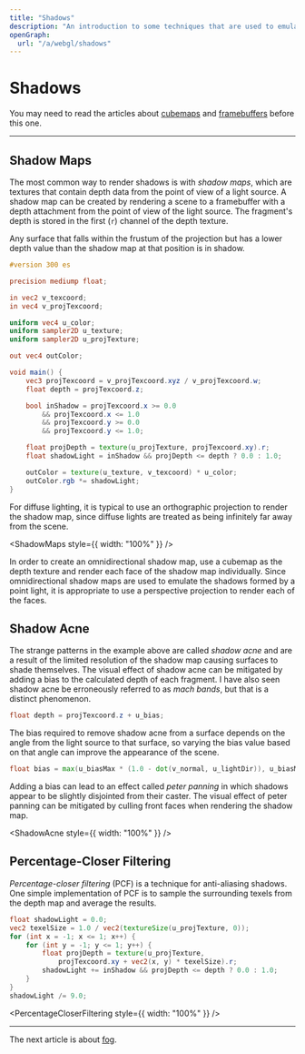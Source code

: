 ```yaml
---
title: "Shadows"
description: "An introduction to some techniques that are used to emulate shadows in WebGL."
openGraph:
  url: "/a/webgl/shadows"
---
```



# Shadows

You may need to read the articles about [cubemaps](/a/webgl/cubemaps) and [framebuffers](/a/webgl/framebuffers) before this one.

---

## Shadow Maps

The most common way to render shadows is with _shadow maps_, which are textures that contain depth data from the point of view of a light source. A shadow map can be created by rendering a scene to a framebuffer with a depth attachment from the point of view of the light source. The fragment's depth is stored in the first (`r`) channel of the depth texture.

Any surface that falls within the frustum of the projection but has a lower depth value than the shadow map at that position is in shadow.

```glsl
#version 300 es

precision mediump float;

in vec2 v_texcoord;
in vec4 v_projTexcoord;

uniform vec4 u_color;
uniform sampler2D u_texture;
uniform sampler2D u_projTexture;

out vec4 outColor;

void main() {
	vec3 projTexcoord = v_projTexcoord.xyz / v_projTexcoord.w;
	float depth = projTexcoord.z;

	bool inShadow = projTexcoord.x >= 0.0
		&& projTexcoord.x <= 1.0
		&& projTexcoord.y >= 0.0
		&& projTexcoord.y <= 1.0;

	float projDepth = texture(u_projTexture, projTexcoord.xy).r;
	float shadowLight = inShadow && projDepth <= depth ? 0.0 : 1.0;

	outColor = texture(u_texture, v_texcoord) * u_color;
	outColor.rgb *= shadowLight;
}
```

For diffuse lighting, it is typical to use an orthographic projection to render the shadow map, since diffuse lights are treated as being infinitely far away from the scene.

<ShadowMaps style={{ width: "100%" }} />

In order to create an omnidirectional shadow map, use a cubemap as the depth texture and render each face of the shadow map individually. Since omnidirectional shadow maps are used to emulate the shadows formed by a point light, it is appropriate to use a perspective projection to render each of the faces.

## Shadow Acne

The strange patterns in the example above are called _shadow acne_ and are a result of the limited resolution of the shadow map causing surfaces to shade themselves. The visual effect of shadow acne can be mitigated by adding a bias to the calculated depth of each fragment. I have also seen shadow acne be erroneously referred to as _mach bands_, but that is a distinct phenomenon.

```glsl
float depth = projTexcoord.z + u_bias;
```

The bias required to remove shadow acne from a surface depends on the angle from the light source to that surface, so varying the bias value based on that angle can improve the appearance of the scene.

```glsl
float bias = max(u_biasMax * (1.0 - dot(v_normal, u_lightDir)), u_biasMin);
```

Adding a bias can lead to an effect called _peter panning_ in which shadows appear to be slightly disjointed from their caster. The visual effect of peter panning can be mitigated by culling front faces when rendering the shadow map.

<ShadowAcne style={{ width: "100%" }} />

## Percentage-Closer Filtering

_Percentage-closer filtering_ (PCF) is a technique for anti-aliasing shadows. One simple implementation of PCF is to sample the surrounding texels from the depth map and average the results.

```glsl
float shadowLight = 0.0;
vec2 texelSize = 1.0 / vec2(textureSize(u_projTexture, 0));
for (int x = -1; x <= 1; x++) {
	for (int y = -1; y <= 1; y++) {
		float projDepth = texture(u_projTexture,
			projTexcoord.xy + vec2(x, y) * texelSize).r;
		shadowLight += inShadow && projDepth <= depth ? 0.0 : 1.0;
	}
}
shadowLight /= 9.0;
```

<PercentageCloserFiltering style={{ width: "100%" }} />

---

The next article is about [fog](/a/webgl/fog).
